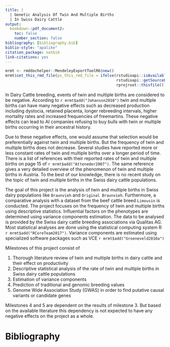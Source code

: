 ```yaml
---
title: |
  | Genetic Analysis Of Twin And Multiple Births 
  | In Swiss Dairy Cattle
output:
  bookdown::pdf_document2:
    toc: false
    number_section: false
bibliography: [bibliography.bib] 
biblio-style: "apalike"   
citation_package: natbib
link-citations: yes
---
```


```r
mrmt <- rmddochelper::MendeleyExportToolR6$new()
mrmt$set_this_rmd_file(ps_this_rmd_file = ifelse(rstudioapi::isAvailable(),
                                                 rstudioapi::getSourceEditorContext(),
                                                 rprojroot::thisfile()))
```

In Dairy Cattle breeding, events of twin and multiple births are considered to be negative. According to `r mrmt$add("Johanson2010")` twin and multiple births can have many negative effects such as decreased production including dystocia, retained placenta, longer rebreeding intervals, higher mortality rates and increased frequencies of freemartins. These negative effects can lead to AI companies refusing to buy bulls with twin or multiple births occurring in their ancestral history. 

Due to these negative effects, one would assume that selection would be preferentially against twin and multiple births. But the frequency of twin and multiple births does not decrease. Several studies have reported more or less constant rates of twin and multiple births over a longer period of time.  There is a list of references with their reported rates of twin and multiple births on page 15 of `r mrmt$add("Atteneder2007")`. The same reference gives a very detailed overview of the phenomenon of twin and multiple births in Austria. To the best of our knowledge, there is no recent study on the topic of twin and multiple births in the Swiss dairy cattle populations.

The goal of this project is the analysis of twin and multiple births in Swiss dairy populations like `Braunvieh` and `Original Braunvieh`. Furthermore, a comparative analysis with a dataset from the beef cattle breed `Limousin` is conducted. The project focuses on the frequency of twin and multiple births using descriptive statistics. Influential factors on the phenotypes are determined using variance components estimation. The data to be analysed is provided by the Swiss dairy cattle breeding associations via Qualitas AG. Most statistical analyses are done using the statistical computing system R `r mrmt$add("RCoreTeam2017")`. Variance components are estimated using specialized software packages such as VCE  `r mrmt$add("Groeneveld2010a")` 

Milestones of this project consist of

1. Thorough literature review of twin and multiple births in dairy cattle and their effect on productivity
2. Descriptive statistical analysis of the rate of twin and multiple births in Swiss dairy cattle populations
3. Estimation of variance components
4. Prediction of traditional and genomic breeding values
5. Genome Wide Association Study (GWAS) in order to find putative causal variants or candidate genes
 
Milestones 4 and 5 are dependent on the results of milestone 3. But based on the available literature this dependency is not expected to have any negative effects on the project as a whole.


# Bibliography